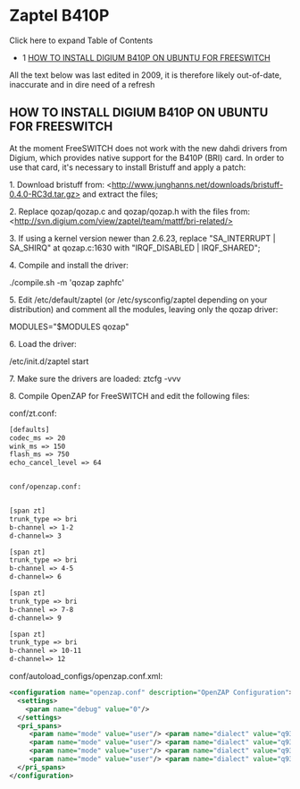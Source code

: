 
# Zaptel B410P 

 

Click here to expand Table of Contents

* 1 [HOW TO INSTALL DIGIUM B410P ON UBUNTU FOR FREESWITCH](#how-to-install-digium-b410p-on-ubuntu-for-freeswitch)

All the text below was last edited in 2009, it is therefore likely out-of-date, inaccurate and in dire need of a refresh 

## HOW TO INSTALL DIGIUM B410P ON UBUNTU FOR FREESWITCH

At the moment FreeSWITCH does not work with the new dahdi drivers from Digium, which provides native support for the B410P (BRI) card. In order to use that card, it's necessary to install Bristuff and apply a patch:

 1\. Download bristuff from: \<http://www.junghanns.net/downloads/bristuff-0.4.0-RC3d.tar.gz> and extract the files;

 2\. Replace qozap/qozap.c and qozap/qozap.h with the files from: \<http://svn.digium.com/view/zaptel/team/mattf/bri-related/>

 3\. If using a kernel version newer than 2.6.23, replace "SA\_INTERRUPT | SA\_SHIRQ" at qozap.c:1630 with "IRQF\_DISABLED | IRQF\_SHARED";

 4\. Compile and install the driver:

 ./compile.sh -m 'qozap zaphfc'

 5\. Edit /etc/default/zaptel (or /etc/sysconfig/zaptel depending on your distribution) and comment all the modules, leaving only the qozap driver:

 MODULES="$MODULES qozap"

 6\. Load the driver:

 /etc/init.d/zaptel start

 7\. Make sure the drivers are loaded: ztcfg -vvv

 8\. Compile OpenZAP for FreeSWITCH and edit the following files:

 conf/zt.conf:

```xml
[defaults]
codec_ms => 20
wink_ms => 150
flash_ms => 750
echo_cancel_level => 64


conf/openzap.conf:


[span zt]
trunk_type => bri
b-channel => 1-2
d-channel=> 3

[span zt]
trunk_type => bri
b-channel => 4-5
d-channel=> 6

[span zt]
trunk_type => bri
b-channel => 7-8
d-channel=> 9

[span zt]
trunk_type => bri
b-channel => 10-11
d-channel=> 12
```

conf/autoload\_configs/openzap.conf.xml:

```xml
<configuration name="openzap.conf" description="OpenZAP Configuration">
  <settings>
    <param name="debug" value="0"/>
  </settings>
  <pri_spans>
     <param name="mode" value="user"/> <param name="dialect" value="q931"/> <param name="dialplan" value="XML"/> <param name="context" value="default"/> <param name="digit-timeout" value="2000"/> <param name="max-digits" value="11"/> 
     <param name="mode" value="user"/> <param name="dialect" value="q931"/> <param name="dialplan" value="XML"/> <param name="context" value="default"/> 
     <param name="mode" value="user"/> <param name="dialect" value="q931"/> <param name="dialplan" value="XML"/> <param name="context" value="default"/> 
     <param name="mode" value="user"/> <param name="dialect" value="q931"/> <param name="dialplan" value="XML"/> <param name="context" value="default"/> 
  </pri_spans>
</configuration>
```


